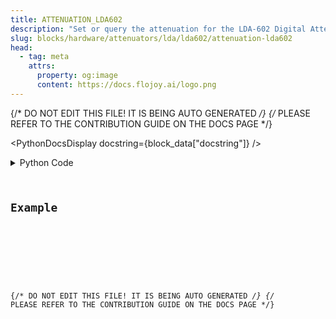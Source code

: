 ```yaml
---
title: ATTENUATION_LDA602
description: "Set or query the attenuation for the LDA-602 Digital Attenuator."
slug: blocks/hardware/attenuators/lda/lda602/attenuation-lda602
head:
  - tag: meta
    attrs:
      property: og:image
      content: https://docs.flojoy.ai/logo.png
---
```


{/* DO NOT EDIT THIS FILE! IT IS BEING AUTO GENERATED */}
{/* PLEASE REFER TO THE CONTRIBUTION GUIDE ON THE DOCS PAGE */}


<PythonDocsDisplay docstring={block_data["docstring"]} />
<details>
<summary>Python Code</summary>



<Code code={pythonCode} lang="py" wrap theme="dracula" />

[Find this Flojoy Block on GitHub](https://github.com/flojoy-ai/blocks/blob/main/blocks/HARDWARE/ATTENUATORS/LDA/LDA602/ATTENUATION_LDA602/ATTENUATION_LDA602.py)

</details>

## Example


<GetHelpWidget />


<AppDisplay app={app} blockName="ATTENUATION_LDA602" client:visible />


<Example />

{/* DO NOT EDIT THIS FILE! IT IS BEING AUTO GENERATED */}
{/* PLEASE REFER TO THE CONTRIBUTION GUIDE ON THE DOCS PAGE */}
